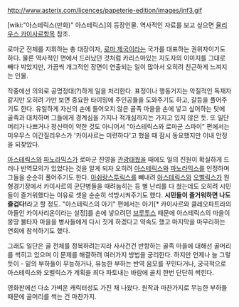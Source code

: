http://www.asterix.com/licences/papeterie-edition/images/jnf3.gif

[wiki:"아스테릭스(만화)" 아스테릭스]의 등장인물.
역사적인 자료를 보고 싶으면 [[율리우스 카이사르]]항목 참조.

로마군 전체를 지휘하는 총 대장이자, [[로마 제국]]이라는 국가를 대표하는 권위자이기도 하다.
물론 역사적인 면에서 드러났던 것처럼 카리스마있는 지도자의 이미지를 그대로 빼다 박았지만, 가끔씩 개그적인 장면이 연출되는 일이 많아서 오히려 친근하게 느껴지는 인물.

작중에선 의외로 공명정대(?)하게 일을 처리한다. 표정이나 행동거지는 악질적인 독재자 같지만 오히려 가만 보면 중요한 타이밍에 주인공들을 도와주기도 하고, 갈등을 풀어주기도 한다. 유일하게 자신의 손에 들어오지 않은 골족 마을을 손에 넣고 싶어하는 탓에 골족과 대치하며 그들에게 경계심을 가지나 적개심까지는 가지고 있지 않은 듯. 
또 일단 머리가 나쁘거나 정신력이 약한 것도 아니어서 "아스테릭스와 로마군 스파이" 편에서는 미우무스 이간질리우스가 '카이사르는 미련하다'고 했을 때 잠시 동요했지만 이내 안정을 되찾았다. 

[[아스테릭스]]와 [[파노라믹스]]가 로마군 진영을 [[관광]]태웠을 때에도 일의 진원이 확실하게 드러나 반역모의가 있었다는 것을 알게 되자 오히려 [[아스테릭스]]와 [[파노라믹스]]를 인정하며 그들을 순순히 풀어주기도 한다.
[[아쉬랑스투릭스]]를 빼내려 [[아스테릭스]]와 [[오벨릭스]]가 원형경기장에서 카이사르의 군단병들을 때려눕히는 등 별 난리를 다 쳤는데도 오히려 시민들이 즐거워했다는 이유로 셋을 순순히 석방시켜주기도 했다. '''시민들이 즐거워하면 나도 즐겁다!'''라고 할 정도.
"아스테릭스의 아기" 편에서는 아기[* 카이사르와 클레오파트라의 아들인 카이사리온이라는 설정]를 손에 넣으려던 [[브루투스]] 때문에 아스테릭스의 마을이 몽땅 불타자 마을을 병사들에게 다시 짓게 하겠다고 약속도 했고 마지막을 마무리하는 연회에 참석하기도 했다.

그래도 일단은 골 전체를 정복하려는지라 사사건건 반항하는 골족 마을에 대해선 골머리를 썩히고 있으며 이 문제를 해결하려 여러가지 방법을 궁리한다. 하지만 언제나 늘 그렇듯이 - 밑의 부하들이 무능하거나, 유능한 부하는 반역 음모를 꾸민다거나, 궁극적으로 아스테릭스와 오벨릭스가 계획을 죄다 파토내는 바람에 골치 한번 단단히 썩힌다. 

영화판에선 다소 가벼운 캐릭터성도 가진 채 나왔다. 원작과 마찬가지로 무능한 부하들 때문에 골머리를 썩는 건 마찬가지.
